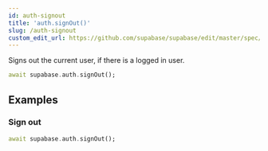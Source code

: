 ```yaml
---
id: auth-signout
title: 'auth.signOut()'
slug: /auth-signout
custom_edit_url: https://github.com/supabase/supabase/edit/master/spec/supabase_dart_v1_legacy.yml
---
```



Signs out the current user, if there is a logged in user.

```dart
await supabase.auth.signOut();
```

## Examples

### Sign out

```dart
await supabase.auth.signOut();
```
